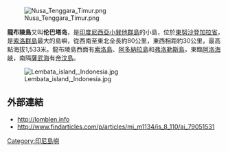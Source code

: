 [[Image:Nusa_Tenggara_Timur.png|frame]]

'''龍布陵島'''又叫'''伦巴塔岛'''，是[[印度尼西亞|印度尼西亞]][[小巽他群島|小巽他群島]]的小島，位於[[東努沙登加拉省|東努沙登加拉省]]，是[[索洛群島|索洛群島]]最大的島嶼，從西南至東北全長約80公里，東西相距約30公里，最高點海拔1,533米。龍布陵島西面有[[索洛島|索洛島]]、[[阿多納拉島|阿多納拉島]]和[[弗洛勒斯島|弗洛勒斯島]]，東臨[[阿洛海峽|阿洛海峽]]，南隔[[薩武海|薩武海]]有[[帝汶島|帝汶島]]。

[[File:Lembata_island,_Indonesia.jpg|thumb]]

==外部連結==
* http://lomblen.info{{dead link|date=2018年5月 |bot=InternetArchiveBot |fix-attempted=yes }}
* http://www.findarticles.com/p/articles/mi_m1134/is_8_110/ai_79051531

{{coord|8.433|S|123.467|E|display=title|source:dewiki}}

[[Category:印尼島嶼|Category:印尼島嶼]]

{{Indonesia-stub}}